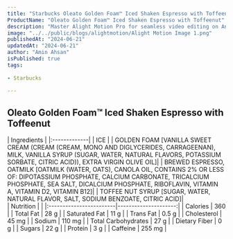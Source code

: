```yaml
---
title: "Starbucks Oleato Golden Foam™ Iced Shaken Espresso with Toffeenut Price & Calories"
ProductName: "Oleato Golden Foam™ Iced Shaken Espresso with Toffeenut" 
description: "Master Alight Motion Pro for seamless video editing on Android, iOS, and Tablets with our ultimate guide, unlocking advanced features and elevating your skills in 2024!"
image: "../../public/blogs/alightmotion/Alight Motion Image 1.png"
publishedAt: "2024-06-21"
updatedAt: "2024-06-21"
author: "Amin Ahsan"
isPublished: true
tags:
 
- Starbucks
      
---
```


 
## Oleato Golden Foam™ Iced Shaken Espresso with Toffeenut 
  
<div className="tables-container">
  <div className="table-wrapper">
    | Ingredients  |  
    |:-------------|
    | ICE          |
    | GOLDEN FOAM [VANILLA SWEET CREAM (CREAM (CREAM, MONO AND DIGLYCERIDES, CARRAGEENAN), MILK, VANILLA SYRUP (SUGAR, WATER, NATURAL FLAVORS, POTASSIUM SORBATE, CITRIC ACID)), EXTRA VIRGIN OLIVE OIL]|
    | BREWED ESPRESSO, OATMILK [OATMILK (WATER, OATS), CANOLA OIL, CONTAINS 2% OR LESS OF: DIPOTASSIUM PHOSPHATE, CALCIUM CARBONATE, TRICALCIUM PHOSPHATE, SEA SALT, DICALCIUM PHOSPHATE, RIBOFLAVIN, VITAMIN A, VITAMIN D2, VITAMIN B12]|
    | TOFFEE NUT SYRUP [SUGAR, WATER, NATURAL FLAVOR, SALT, SODIUM BENZOATE, CITRIC ACID]|
  </div>
  <div className="table-wrapper">
    | Nutrition               |                      |  
    |:------------------------|---------------------:|
    | Calories                | 360                  |
    | Total Fat               | 28 g                 |
    | Saturated Fat           | 11 g                 |
    | Trans Fat               | 0.5 g                |
    | Cholesterol             | 45 mg                |
    | Sodium                  | 110 mg               |
    | Total Carbohydrates     | 27 g                 |
    | Dietary Fiber           | 0 g                  |
    | Sugars                  | 22 g                 |
    | Protein                 | 3 g                  |
    | Caffeine                | 255 mg               |
  </div>
</div>
<style jsx>{`
  .tables-container {
    display: flex;
    flex-direction: row;
    gap: 30px;
  }
  .table-wrapper {
    width: 500px; /* Adjust as needed */
  }
  @media (max-width: 768px) {
    .tables-container {
      flex-direction: column;
      gap: 0px; /* Adjust as needed */
    }
    .table-wrapper {
      width: 100%; /* Adjust as needed */
    }
  }
`}</style>
